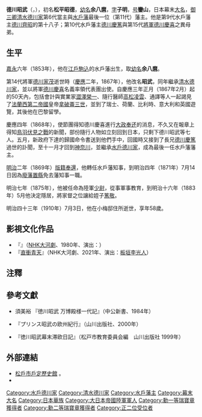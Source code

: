 {{Infobox officeholder 
| name= 德川昭武
| image= Akitake Tokugawa.jpg
| caption= 
| order=[[水戶藩|水戶藩]]藩主
| term_start=1868年
| term_end=1871年
| predecessor= [[德川慶篤|德川慶篤]]
| successor= 廢藩

| birth_date={{birth date|1853|10|26}}<br />（[[嘉永|嘉永]]六年九月二十四）
| birth_place= [[日本|日本]][[江戶|江戶]]
| death_date={{Death date and age|1910|7|3|1853|10|26}}<br />（[[明治|明治]]四十三年）
| death_place= [[日本|日本]][[東京|東京]]
| module = {{日本武士 |child=yes
|時代=[[江戶時代|江戶時代]]末期（[[幕末|幕末]]）－[[明治時代|明治時代]]
|改名=松平余八麿（[[幼名|幼名]]）→昭德→昭武→德川昭武
|别名=子明（字）
|諡号=節公
|墓所={{link-ja|瑞龍山|瑞龍山}}
|朝廷官位=[[從五位|從五位下]][[侍從|侍從]]兼{{link-ja|民部省|民部省|民部大輔}}<br />[[從四位|從四位下]][[近衛府|左近衛權少將]]、[[從三位|從三位]]
|藩=[[常陸國|常陸國]][[水戶藩|水戶藩]]主→同[[知藩事|知事]]
|氏族=[[德川氏|德川氏]]（[[水戶德川家|水戶德川家]]→[[清水德川家|清水德川家]]→水戶德川家）
|父母=父：[[德川齊昭|德川齊昭]]、母：萬里小路睦子
|兄弟=[[德川慶篤|德川慶篤]]、次郎麿、三郎麿、四郎麿、{{link-ja|池田慶德|池田慶徳}}、六郎麿、[[德川慶喜|德川慶喜]]、{{link-ja|松平直侯|松平直侯}}、{{link-ja|池田茂政|池田茂政}}、{{link-ja|松平武聰|松平武聰}}、{{link-ja|喜連川繩氏|喜連川縄氏}}、余二麿、余三麿、{{link-ja|松平昭訓|松平昭訓}}、余五麿、{{link-ja|松平忠和 (島原藩主)|松平忠和|松平忠和}}、{{link-ja|土屋舉直|土屋挙直}}、'''德川昭武'''、{{link-ja|松平喜德|松平喜徳}}、廿麿、廿一麿、{{link-ja|松平賴之|松平頼之}}
|正室=中院瑛子<br />側妻：齊藤八重
|嗣子=德川武麿、{{link-ja|德川武定|徳川武定}}、德川武雄
|嗣女=德川昭子（[[松平頼壽|松平頼壽]]室）、德川政子（[[毛利元雄|毛利元雄]]室）、德川直子（{{link-ja|松平齊光|松平斉光}}室）、德川溫子（[[京極高修|京極高修]]室）
|養子='''''[[德川篤敬|德川篤敬]]'''''
 }}
}}
'''德川昭武'''（{{jpn|j=徳川 昭武|kana=とくがわ あきたけ|rm=Tokugawa Akitake|kyu=德川 昭武}}，{{bd|1853年|10月26日|1910年|7月3日}}），初名'''松平昭德'''，[[幼名|幼名]]'''余八麿'''，[[字|字]]'''子明'''，[[号|号]]'''鑾山'''，日本幕末[[大名_(稱謂)|大名]]，[[御三卿|御三卿]][[清水德川家|清水德川家]]第6代當主與[[水戶藩|水戶藩]]最後一位（第11代）藩主。他是第9代水戶藩主[[德川齊昭|德川齊昭]]的第十八子；第10代水戶藩主[[德川慶篤|德川慶篤]]與第15代[[征夷大將軍|將軍]][[德川慶喜|德川慶喜]]之異母弟。

==生平==
[[嘉永|嘉永]]六年（1853年），他在[[江戶|江戶]][[駒込|駒込]]的水戶藩{{link-ja|江戶藩邸|江戸藩邸|中屋敷}}出生，取[[幼名|幼名]]'''余八麿'''。

第14代將軍[[德川家茂|德川家茂]]逝世時（[[慶應|慶應]]二年，1867年），他改名'''昭武'''，同年繼承[[清水德川家|清水德川家]]，並以將軍[[德川慶喜|德川慶喜]]名義率領代表團出使{{link-ja|巴黎萬國博覽會 (1867年)|International Exposition (1867)|巴黎萬國博覽會}}。自慶應三年正月（1867年2月）起的50天內，包括會計與實業家[[澀澤榮一|澀澤榮一]]、隨行醫師[[高松凌雲|高松凌雲]]、通譯{{link-ja|山內堤雲|山内堤雲}}等人一起謁見了[[法蘭西第二帝國|法蘭西第二帝國]]皇帝[[拿破崙三世|拿破崙三世]]，並到了瑞士、荷蘭、比利時、意大利和英國遊覽，其後他在巴黎留學。

慶應四年（1868年），使節團得知德川慶喜進行[[大政奉还|大政奉还]]的消息，不久又在報章上得知[[鳥羽伏見之戰|鳥羽伏見之戰]]的新聞，部份隨行人物如{{link-ja|栗本鋤雲|栗本鋤雲}}立刻回到日本，只剩下德川昭武等七人。五月，新政府下達的歸國命令書送到他們手中，回國時又接到了長兄[[德川慶篤|德川慶篤]]過世的訃聞，至十一月才回到[[神奈川縣|神奈川]]，並繼承[[水戶德川家|水戶德川家]]，成為最後一任水戶藩藩主。

[[明治|明治]]二年（1869年）[[版籍奉還|版籍奉還]]，他轉任水戶藩知事，到明治四年（1871年）7月14日因為[[廢藩置縣|廢藩置縣]]免去藩知事一職。

明治七年（1875年），他被任命為陸軍[[少尉|少尉]]，從事軍事教育，到明治十六年（1883年）5月他決定隱居，將家督之位讓給姪子[[德川笃敬|篤敬]]。

明治四十三年（1910年）7月3日，他在小梅邸住所逝世，享年58歲。

== 影視文化作品 ==
* 『{{tsl|ja|獅子の時代|獅子的時代}}』（[[NHK大河劇|NHK大河劇]]、1980年、演出：{{tsl|ja|中村橋之助 (3代目)|中村幸二}}）
* 『[[直衝青天|直衝青天]]』（NHK大河劇、2021年、演出：[[板垣李光人|板垣李光人]]）

== 注釋 ==
<references />
== 參考文獻 ==
* 須美裕 『徳川昭武 万博殿様一代記』（中公新書、1984年）
* {{link-ja|宮永孝|宮永孝}} 『プリンス昭武の欧州紀行』（山川出版社、2000年）
* 『徳川昭武幕末滞欧日記』（松戸市教育委員会編　山川出版社 1999年）

== 外部連結 ==
* [http://www.city.matsudo.chiba.jp/tojo/index.html 松戶市戶定歷史館] {{Wayback|url=http://www.city.matsudo.chiba.jp/tojo/index.html |date=20211115012609 }}。
* {{cite web|url=https://www.edo-tokyo-museum.or.jp/s-exhibition/project/2391/徳川御三卿/|publisher=江戸東京博物館|title=展覧会「徳川御三卿」|accessdate=2015-11-30|archive-date=2021-03-07|archive-url=https://web.archive.org/web/20210307012348/https://www.edo-tokyo-museum.or.jp/s-exhibition/project/2391/%E5%BE%B3%E5%B7%9D%E5%BE%A1%E4%B8%89%E5%8D%BF/|dead-url=no}}

{{水戶藩主}}
{{水戶德川家}}
{{清水德川家}}
{{Authority control}}

{{DEFAULTSORT:Tokugawa Akitake}}
[[Category:水戶德川家|Category:水戶德川家]]
[[Category:清水德川家|Category:清水德川家]]
[[Category:水戶藩主|Category:水戶藩主]]
[[Category:幕末大名|Category:幕末大名]]
[[Category:日本華族|Category:日本華族]]
[[Category:大日本帝國陸軍軍人|Category:大日本帝國陸軍軍人]]
[[Category:勳一等瑞寶章獲得者|Category:勳一等瑞寶章獲得者]]
[[Category:勳二等瑞寶章獲得者|Category:勳二等瑞寶章獲得者]]
[[Category:正二位受位者|Category:正二位受位者]]